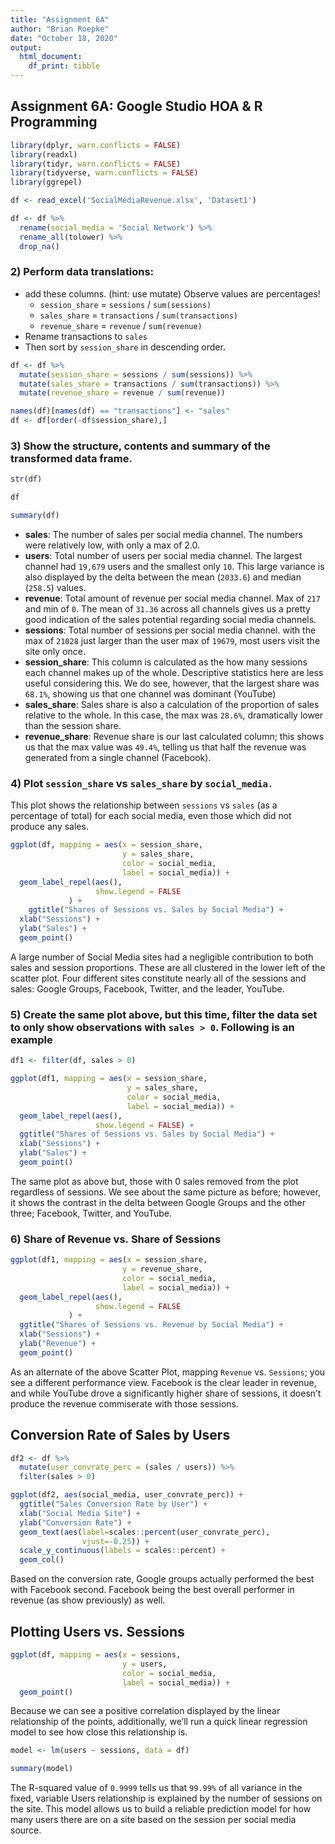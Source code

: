 ```yaml
---
title: "Assignment 6A"
author: "Brian Roepke"
date: "October 18, 2020"
output:
  html_document:
    df_print: tibble
---
```

## Assignment 6A: Google Studio HOA & R Programming

```r
library(dplyr, warn.conflicts = FALSE)
library(readxl)
library(tidyr, warn.conflicts = FALSE)
library(tidyverse, warn.conflicts = FALSE)
library(ggrepel)
```

```r
df <- read_excel('SocialMediaRevenue.xlsx', 'Dataset1') 
```

```r
df <- df %>%
  rename(social_media = 'Social Network') %>% 
  rename_all(tolower) %>%
  drop_na()
```

### 2) Perform data translations:
- add these columns. (hint: use mutate) Observe values are percentages!
    - `session_share` = `sessions` / `sum(sessions)` 
    - `sales_share` = `transactions` /  `sum(transactions)` 
    - `revenue_share` = `revenue` / `sum(revenue)`
- Rename transactions to `sales`
- Then sort by `session_share` in descending order.

```r
df <- df %>% 
  mutate(session_share = sessions / sum(sessions)) %>%
  mutate(sales_share = transactions / sum(transactions)) %>%
  mutate(revenue_share = revenue / sum(revenue))

names(df)[names(df) == "transactions"] <- "sales"
df <- df[order(-df$session_share),]
```

### 3) Show the structure, contents and summary of the transformed data frame.

```r
str(df)
```

```r
df
```

```r
summary(df)
```

 * **sales**: The number of sales per social media channel.  The numbers were relatively low, with only a max of 2.0. 
  * **users**: Total number of users per social media channel. The largest channel had `19,679` users and the smallest only `10`. This large variance is also displayed by the delta between the mean (`2033.6`) and median (`258.5`) values.  
  * **revenue**: Total amount of revenue per social media channel. Max of `217` and min of `0`. The mean of `31.36` across all channels gives us a pretty good indication of the sales potential regarding social media channels.
  * **sessions**: Total number of sessions per social media channel. with the max of `21028` just larger than the user max of `19679`, most users visit the site only once.
  * **session_share**: This column is calculated as the how many sessions each channel makes up of the whole.  Descriptive statistics here are less useful considering this.  We do see, however, that the largest share was `68.1%`, showing us that one channel was dominant (YouTube)
  * **sales_share**: Sales share is also a calculation of the proportion of sales relative to the whole.  In this case, the max was `28.6%`, dramatically lower than the session share.
  * **revenue_share**: Revenue share is our last calculated column; this shows us that the max value was `49.4%`, telling us that half the revenue was generated from a single channel (Facebook).


### 4) Plot `session_share` vs `sales_share` by `social_media.`

This plot shows the relationship between `sessions` vs `sales` (as a percentage of total) for each social media, even those which did not produce any sales.

```r
ggplot(df, mapping = aes(x = session_share, 
                         y = sales_share, 
                         color = social_media, 
                         label = social_media)) + 
  geom_label_repel(aes(),
                   show.legend = FALSE
             ) +
    ggtitle("Shares of Sessions vs. Sales by Social Media") +
  xlab("Sessions") + 
  ylab("Sales") + 
  geom_point()
```

A large number of Social Media sites had a negligible contribution to both sales and session proportions. These are all clustered in the lower left of the scatter plot.  Four different sites constitute nearly all of the sessions and sales: Google Groups, Facebook, Twitter, and the leader, YouTube.

### 5) Create the same plot above, but this time, filter the data set to only show observations with `sales > 0`. Following is an example

```r
df1 <- filter(df, sales > 0)

ggplot(df1, mapping = aes(x = session_share, 
                          y = sales_share, 
                          color = social_media, 
                          label = social_media)) +
  geom_label_repel(aes(),
                   show.legend = FALSE) +
  ggtitle("Shares of Sessions vs. Sales by Social Media") +
  xlab("Sessions") + 
  ylab("Sales") + 
  geom_point()
```

The same plot as above but, those with 0 sales removed from the plot regardless of sessions.  We see about the same picture as before; however, it shows the contrast in the delta between Google Groups and the other three; Facebook, Twitter, and YouTube.

### 6) Share of Revenue vs. Share of Sessions

```r
ggplot(df1, mapping = aes(x = session_share, 
                         y = revenue_share, 
                         color = social_media, 
                         label = social_media)) + 
  geom_label_repel(aes(),
                   show.legend = FALSE
             ) +
  ggtitle("Shares of Sessions vs. Revenue by Social Media") +
  xlab("Sessions") + 
  ylab("Revenue") + 
  geom_point()
```
 
As an alternate of the above Scatter Plot, mapping `Revenue` vs. `Sessions`; you see a different performance view.  Facebook is the clear leader in revenue, and while YouTube drove a significantly higher share of sessions, it doesn't produce the revenue commiserate with those sessions.

## Conversion Rate of Sales by Users

```r
df2 <- df %>% 
  mutate(user_convrate_perc = (sales / users)) %>%
  filter(sales > 0)
```


```r
ggplot(df2, aes(social_media, user_convrate_perc)) +
  ggtitle("Sales Conversion Rate by User") +
  xlab("Social Media Site") + 
  ylab("Conversion Rate") + 
  geom_text(aes(label=scales::percent(user_convrate_perc),
                vjust=-0.25)) + 
  scale_y_continuous(labels = scales::percent) +
  geom_col()
```

Based on the conversion rate, Google groups actually performed the best with Facebook second.  Facebook being the best overall performer in revenue (as show previously) as well. 

## Plotting Users vs. Sessions

```r
ggplot(df, mapping = aes(x = sessions, 
                         y = users, 
                         color = social_media, 
                         label = social_media)) + 
  geom_point()
```

Because we can see a positive correlation displayed by the linear relationship of the points, additionally, we'll run a quick linear regression model to see how close this relationship is.

```r
model <- lm(users ~ sessions, data = df)

summary(model)
```

The R-squared value of `0.9999` tells us that `99.99%` of all variance in the fixed, variable Users relationship is explained by the number of sessions on the site. This model allows us to build a reliable prediction model for how many users there are on a site based on the session per social media source.